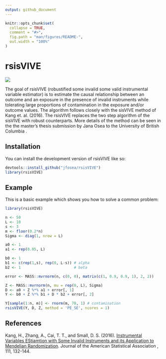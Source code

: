 ```yaml
---
output: github_document
---
```


<!-- README.md is generated from README.Rmd. Please edit that file -->

```r
knitr::opts_chunk$set(
  collapse = TRUE,
  comment = "#>",
  fig.path = "man/figures/README-",
  out.width = "100%"
)
```

# rsisVIVE

![](man/figures/logo.png)

The goal of rsisVIVE (robustified some invalid some valid instrumental variable estimator) is to estimate the causal relationship between an outcome and an exposure in the presence of invalid instruments while tolerating large proportions of contamination in the exposure and/or outcome values. The algorithm follows closely with the sisVIVE method of Kang et. al. (2016). The rsisVIVE replaces the two step algorithm of the sisVIVE with robust counterparts. More details of the method can be seen in the the master's thesis submission by Jana Osea to the University of British Columbia .

## Installation

You can install the development version of rsisVIVE like so:

``` r
devtools::install_github("jfosea/rsisVIVE")
library(rsisVIVE)
```

## Example

This is a basic example which shows you how to solve a common problem:

```r
library(rsisVIVE)

n <- 50
L <- 10
s <- 3
m <- floor(0.2*n)
Sigma <- diag(1, nrow = L)

a0 <- 1
a1 <- rep(0.05, L)

b0 <- 1
b1 <- c(rep(1,s), rep(0, L-s)) # alpha
b2 <- 1                        # beta

error <- MASS::mvrnorm(n, c(0, 0), matrix(c(1, 0.9, 0.9, 1), 2, 2))

Z <- MASS::mvrnorm(n, mu = rep(0, L), Sigma)
D <- a0 + Z %*% a1 + error[, 1]
Y <- b0 + Z %*% b1 + D * b2 + error[, 2]

Y[sample(1:n, m)] <- rnorm(m, 70, 1) # contamination
rsisVIVE(Y, D, Z, method = 'PE_SE', ncores = 1)
```

## References

Kang, H., Zhang, A., Cai, T. T., and Small, D. S. (2016). [Instrumental Variables EStiamtion with Some Invalid Instruments and its Application to Mendelian Randomization](https://www.tandfonline.com/doi/full/10.1080/01621459.2014.994705). Journal of the American Statistical Association , 111, 132-144.

